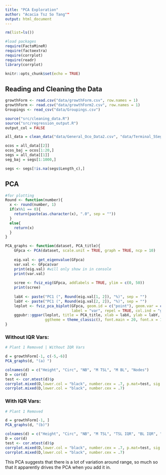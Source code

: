```yaml
---
title: "PCA Exploration"
author: "Acacia Tsz So Tang""
output: html_document
---
```


```r
rm(list=ls())

#load packages
require(FactoMineR)
require(factoextra)
require(corrplot)
require(readr)
library(corrplot)

knitr::opts_chunk$set(echo = TRUE)
```

## Reading and Cleaning the Data

```r
growthForm <- read.csv("data/growthForm.csv", row.names = 1)
growthForm <- read.csv("data/growthForm2.csv", row.names = 1)
Groupings <- read_csv("data/Groupings.csv")
```

```r
source("src/cleaning_data.R")
source("src/regression_output.R")
output_col = FALSE

all_data = clean_data("data/General_Oco_Data2.csv", "data/Terminal_5Segs.csv")

ocos = all_data[[2]]
ocos_baj = ocos[1:20,]
segs = all_data[[1]]
seg_baj = segs[1:1000,] 

segs <- segs[!is.na(segs$Length_c),]
```

## PCA 

```r
#for plotting
Round <- function(number){
  x <- round(number, 1)
  if(x%%1 == 0){
    return(paste(as.character(x), ".0", sep = ""))
  }
  else{
    return(x)
  }
}

```

```r
PCA_graphs <- function(dataset, PCA_title){
    GFpca <- PCA(dataset, scale.unit = TRUE, graph = TRUE, ncp = 10)
    
    eig.val <- get_eigenvalue(GFpca)
    var.val <- GFpca$var
    print(eig.val) #will only show in in console
    print(var.val)
    
    scree <- fviz_eig(GFpca, addlabels = TRUE, ylim = c(0, 50))
    print(scree)
    
    labX <- paste("PC1 (", Round(eig.val[1, 2]), "%)", sep = "")
    labY <- paste("PC1 (", Round(eig.val[2, 2]), "%)", sep = "")
    leplot <- fviz_pca_biplot(GFpca, geom.id = c("point"), geom.var = c("arrow", "text"), 
                              label = "var", repel = TRUE, col.ind = "gray", col.var = "black")
    ggpubr::ggpar(leplot, title = PCA_title, xlab = labX, ylab = labY, 
                  ggtheme = theme_classic(), font.main = 20, font.x = 14, font.y = 14, font.tickslab = 12)
}
```

### Without IQR Vars:

```r
# Plant 1 Removed | Without IQR Vars

d = growthForm[-1, c(-5,-6)]
PCA_graphs(d, "(a) ")

colnames(d) = c("Height", "Circ", "NB", "M TSL", "M BL", "Nodes")
D = cor(d)
test <- cor.mtest(d)$p
corrplot.mixed(D,lower.col = "black", number.cex = .7, p.mat=test, sig.level=0.05)
corrplot.mixed(D,lower.col = "black", number.cex = .7)
```

### With IQR Vars:

```r
# Plant 1 Removed 

d = growthForm[-1, ]
PCA_graphs(d, "(b)")

colnames(d) = c("Height", "Circ", "NB", "M TSL", "TSL IQR", "BL IQR", "M BL", "Nodes")
D = cor(d)
test <- cor.mtest(d)$p
corrplot.mixed(D,lower.col = "black", number.cex = .7, p.mat=test, sig.level=0.05)
corrplot.mixed(D,lower.col = "black", number.cex = .7)
```

This PCA suggests that there is a lot of variation around range, so much so that it apparently drives the PCA when you add it in.

